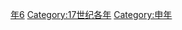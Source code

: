 {{Catnav|頁面分類|历史|歷史時代|年|17世纪各年}}
{{Commons category|1656}}

[[Category:1650年代|年6]]
[[Category:17世纪各年|Category:17世纪各年]]
[[Category:申年|Category:申年]]